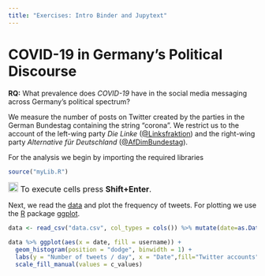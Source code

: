 ```yaml
---
title: "Exercises: Intro Binder and Jupytext"
---
```


<!-- #region -->
# COVID-19 in Germany's Political Discourse 


**RQ:** What prevalence does *COVID-19* have in the social media messaging across Germany's political spectrum? 

We measure the number of posts on Twitter created by the parties in the German Bundestag containing the string "corona". We restrict us to the account of the left-wing party *Die Linke* ([@Linksfraktion](https://twitter.com/Linksfraktion)) and the right-wing party *Alternative für Deutschland* ([@AfDimBundestag](https://twitter.com/AfDimBundestag)).


For the analysis we begin by importing the required libraries
<!-- #endregion -->

```r
source("myLib.R")
```

<div class="alert alert-info", style="font-size:16px">
    <img src="https://emojipedia-us.s3.dualstack.us-west-1.amazonaws.com/thumbs/120/apple/237/electric-light-bulb_1f4a1.png" width="20"/>  To execute cells press <strong>Shift+Enter</strong>.
</div>


Next, we read the [data](./data.csv) and plot the frequency of tweets. For plotting we use the [R](https://www.r-project.org/) package [ggplot](https://ggplot2.tidyverse.org/).

```r
data <- read_csv("data.csv", col_types = cols()) %>% mutate(date=as.Date(date)) 

data %>% ggplot(aes(x = date, fill = username)) +
  geom_histogram(position = "dodge", binwidth = 1) + 
  labs(y = "Number of tweets / day", x = "Date",fill="Twitter accounts") +
  scale_fill_manual(values = c_values)
```

```r

```
